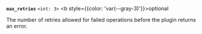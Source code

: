 <a id="max_retries-request" />

**`max_retries`** `<int: 3>` <b style={{color: 'var(--gray-3)'}}>optional</b> 

The number of retries allowed for failed operations before the plugin returns an
error.